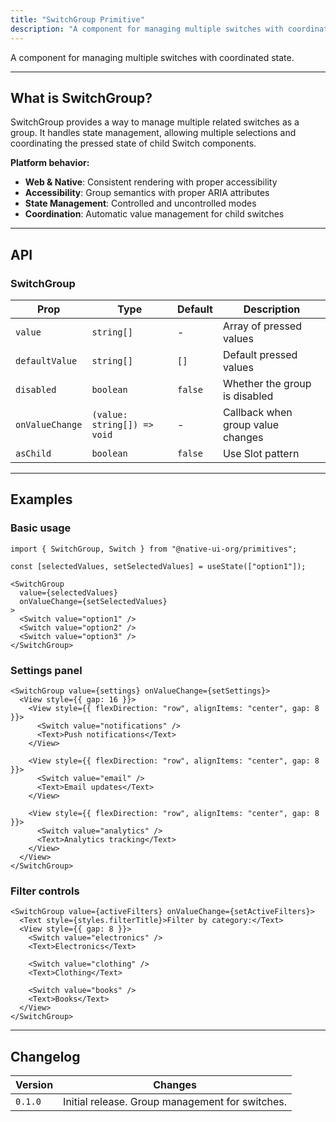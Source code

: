 ```yaml
---
title: "SwitchGroup Primitive"
description: "A component for managing multiple switches with coordinated state."
---
```


A component for managing multiple switches with coordinated state.

---

## What is SwitchGroup?

SwitchGroup provides a way to manage multiple related switches as a group. It handles state management, allowing multiple selections and coordinating the pressed state of child Switch components.

**Platform behavior:**
- **Web & Native**: Consistent rendering with proper accessibility
- **Accessibility**: Group semantics with proper ARIA attributes
- **State Management**: Controlled and uncontrolled modes
- **Coordination**: Automatic value management for child switches

---

## API

### SwitchGroup

| Prop            | Type                        | Default | Description                                    |
|-----------------|-----------------------------|---------|------------------------------------------------|
| `value`         | `string[]`                  | -       | Array of pressed values                         |
| `defaultValue`  | `string[]`                  | `[]`    | Default pressed values                          |
| `disabled`      | `boolean`                   | `false` | Whether the group is disabled                   |
| `onValueChange` | `(value: string[]) => void` | -       | Callback when group value changes              |
| `asChild`       | `boolean`                   | `false` | Use Slot pattern                               |

---

## Examples

### Basic usage

```tsx
import { SwitchGroup, Switch } from "@native-ui-org/primitives";

const [selectedValues, setSelectedValues] = useState(["option1"]);

<SwitchGroup 
  value={selectedValues} 
  onValueChange={setSelectedValues}
>
  <Switch value="option1" />
  <Switch value="option2" />
  <Switch value="option3" />
</SwitchGroup>
```

### Settings panel

```tsx
<SwitchGroup value={settings} onValueChange={setSettings}>
  <View style={{ gap: 16 }}>
    <View style={{ flexDirection: "row", alignItems: "center", gap: 8 }}>
      <Switch value="notifications" />
      <Text>Push notifications</Text>
    </View>
    
    <View style={{ flexDirection: "row", alignItems: "center", gap: 8 }}>
      <Switch value="email" />
      <Text>Email updates</Text>
    </View>
    
    <View style={{ flexDirection: "row", alignItems: "center", gap: 8 }}>
      <Switch value="analytics" />
      <Text>Analytics tracking</Text>
    </View>
  </View>
</SwitchGroup>
```

### Filter controls

```tsx
<SwitchGroup value={activeFilters} onValueChange={setActiveFilters}>
  <Text style={styles.filterTitle}>Filter by category:</Text>
  <View style={{ gap: 8 }}>
    <Switch value="electronics" />
    <Text>Electronics</Text>
    
    <Switch value="clothing" />
    <Text>Clothing</Text>
    
    <Switch value="books" />
    <Text>Books</Text>
  </View>
</SwitchGroup>
```

---

## Changelog

| Version | Changes                                    |
|---------|--------------------------------------------|
| `0.1.0` | Initial release. Group management for switches. |

